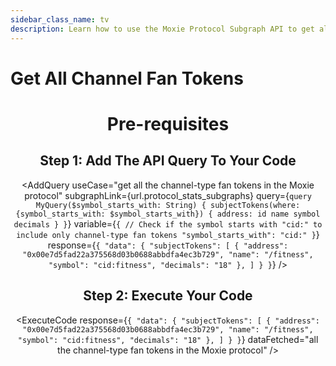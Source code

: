 ```yaml
---
sidebar_class_name: tv
description: Learn how to use the Moxie Protocol Subgraph API to get all the channel-type fan tokens in the Moxie protocol.
---
```



# Get All Channel Fan Tokens

<Header
  useCase="get all the channel-type fan tokens in the Moxie protocol"
  apiName="Moxie Protocol Subgraph"
/>

# Pre-requisites

<Prerequisites />

## Step 1: Add The API Query To Your Code

<AddQuery
  useCase="get all the channel-type fan tokens in the Moxie protocol"
  subgraphLink={url.protocol_stats_subgraphs}
  query={`query MyQuery($symbol_starts_with: String) {
  subjectTokens(where: {symbol_starts_with: $symbol_starts_with}) {
    address: id
    name
    symbol
    decimals
  }
}`}
  variable={`{
  // Check if the symbol starts with "cid:" to include only channel-type fan tokens
  "symbol_starts_with": "cid:"
}`}
  response={`{
  "data": {
    "subjectTokens": [
      {
        "address": "0x00e7d5fad22a375568d03b0688abbdfa4ec3b729",
        "name": "/fitness",
        "symbol": "cid:fitness",
        "decimals": "18"
      },
    ]
  }
}`}
/>

## Step 2: Execute Your Code

<ExecuteCode
  response={`{
  "data": {
    "subjectTokens": [
      {
        "address": "0x00e7d5fad22a375568d03b0688abbdfa4ec3b729",
        "name": "/fitness",
        "symbol": "cid:fitness",
        "decimals": "18"
      },
    ]
  }
}`}
  dataFetched="all the channel-type fan tokens in the Moxie protocol"
/>

<DeveloperSupport />
